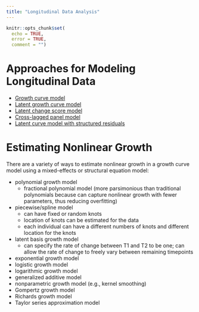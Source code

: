 ```yaml
---
title: "Longitudinal Data Analysis"
---
```


```r
knitr::opts_chunk$set(
  echo = TRUE,
  error = TRUE,
  comment = "")
```

# Approaches for Modeling Longitudinal Data {#approaches}

- [Growth curve model](hlm.html#gcm)
- [Latent growth curve model](sem.html#lgcm)
- [Latent change score model](sem.html#lcsm)
- [Cross-lagged panel model](sem.html#clpm)
- [Latent curve model with structured residuals](sem.html#lcm-sr)

# Estimating Nonlinear Growth {#nonlinear}

There are a variety of ways to estimate nonlinear growth in a growth curve model using a mixed-effects or structural equation model:

- polynomial growth model
  - fractional polynomial model (more parsimonious than traditional polynomials because can capture nonlinear growth with fewer parameters, thus reducing overfitting)
- piecewise/spline model
  - can have fixed or random knots
  - location of knots can be estimated for the data
  - each individual can have a different numbers of knots and different location for the knots
- latent basis growth model
  - can specify the rate of change between T1 and T2 to be one; can allow the rate of change to freely vary between remaining timepoints
- exponential growth model
- logistic growth model
- logarithmic growth model
- generalized additive model
- nonparametric growth model (e.g., kernel smoothing)
- Gompertz growth model
- Richards growth model
- Taylor series approximation model
